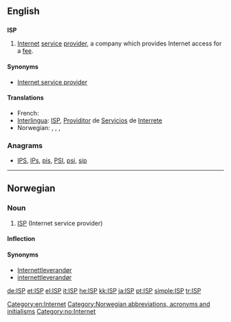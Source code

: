 {{also|isp}}

==English==

==={{initialism}}===
'''ISP'''

# [[Internet]] [[service]] [[provider]], a company which provides Internet access for a [[fee]].

====Synonyms====
* [[Internet service provider]]

====Translations====
{{trans-top|Internet service provider}}
* French: {{t|fr|fournisseur d'accès à internet}}
* [[Interlingua]]: [[ISP]], [[Providitor]] de [[Servicios]] de [[Interrete]]
* Norwegian: {{t-|no|ISP|m}}, {{t-|no|Internettleverandør|m}}, , {{t-|no|internettleverandør|m}}
{{trans-mid}}
{{trans-bottom}}

===Anagrams===
* [[IPS#English|IPS]], [[IPs#English|IPs]], [[pis#English|pis]], [[PSI#English|PSI]], [[psi#English|psi]], [[sip#English|sip]]

[[Category:en:Internet]]

----

==Norwegian==

===Noun===
{{head|no|noun|g=m}}

# [[#English|ISP]] (Internet service provider)

====Inflection====
{{no-noun-infl|nb-class=m1|nn-class=m1|stem=ISP-}}

====Synonyms====
* [[Internettleverandør]]
* [[internettleverandør]]

[[Category:Norwegian abbreviations, acronyms and initialisms]]
[[Category:no:Internet]]

[[de:ISP]]
[[et:ISP]]
[[el:ISP]]
[[it:ISP]]
[[he:ISP]]
[[kk:ISP]]
[[ja:ISP]]
[[pt:ISP]]
[[simple:ISP]]
[[tr:ISP]]
